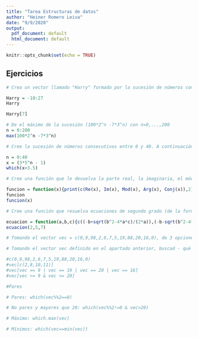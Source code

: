 ```yaml
---
title: "Tarea Estructuras de datos"
author: "Heiner Romero Leiva"
date: "9/9/2020"
output:
  pdf_document: default
  html_document: default
---
```


```r
knitr::opts_chunk$set(echo = TRUE)
```

## Ejercicios

```r
# Crea un vector llamado "Harry" formado por la sucesión de números consecutivos entre el -10 y 27. Pedile a R que devuelva el elemento de índice 7. Escriba el resultado.

Harry = -10:27
Harry

Harry[7]

```
```r
# De el máximo de la sucesión (100*2^n -7*3^n) con n=0,...,200
n = 0:200
max(100*2^n -7*3^n)

```
```r
# Cree la sucesión de números consecutivos entre 0 y 40. A continuación, cree el vector (3*5^n - 1) con n=0,...,40. Nombrelo como nombre x. Ahora, dele el subvector de los elementos que son estrictamente mayores que 3.5

n = 0:40
x = (3*5^n - 1)
which(x>3.5)

```
```r
# Cree una función que le devuelva la parte real, la imaginaria, el módulo, el argumento y el conjugado de un número, mostrando solo 2 cifras significativas RECOMENDACIÓN: En algún momento les hará falta utilizar vectores

funcion = function(x){print(c(Re(x), Im(x), Mod(x), Arg(x), Conj(x)),2)}
funcion
funcion(x)

```
```r
# Cree una función que resuelva ecuaciones de segundo grado (de la forma Ax^2+Bx+C=0). No importa, por ahora, que tenga en cuenta las que no tienen solución RECOMENDACIÓN: En algún momento le hará falta utilizar vectores

ecuacion = function(a,b,c){c((-b+sqrt(b^2-4*a*c)/(2*a)),(-b-sqrt(b^2-4*a*c)/(2*a)))}
ecuacion(2,5,7)

```

```r
# Tomando el vector vec = c(0,9,98,2,6,7,5,19,88,20,16,0), de 3 opciones diferentes para calcular el subvector c(9,19,20,16)

# Tomando el vector vec definido en el apartado anterior, buscad - qué entradas son pares - qué entradas no son pares y mayores que 20 - dónde toma vec su valor máximo - dónde toma vec sus valores mínimos

#c(0,9,98,2,6,7,5,19,88,20,16,0)
#vec[c(2,8,10,11)]
#vec[vec == 9 | vec == 19 | vec == 20 | vec == 16]
#vec[vec >= 9 & vec <= 20]

#Pares

# Pares: which(vec%%2==0)

# No pares y mayores que 20: which(vec%%2!=0 & vec>20)

# Máximo: which.max(vec)

# Mínimos: which(vec==min(vec))



```

